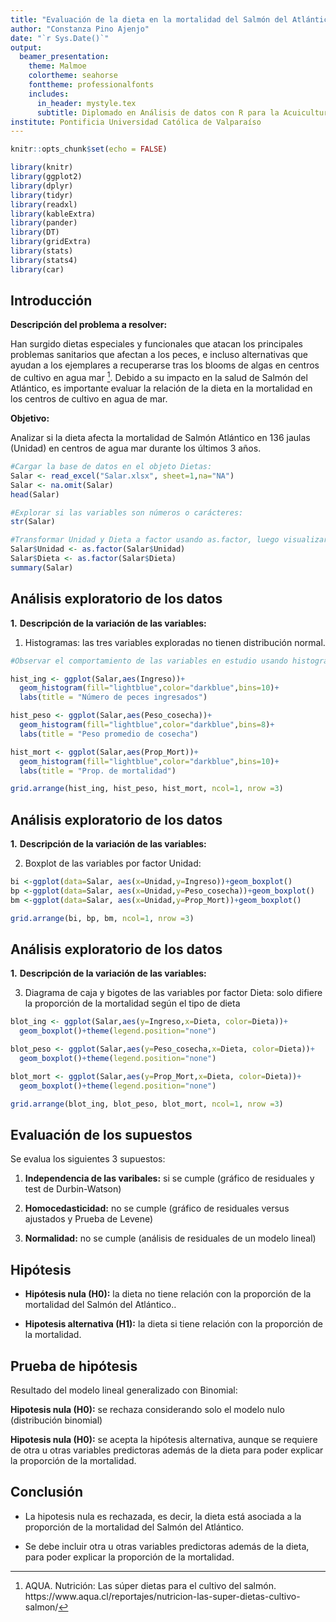 ```yaml
---
title: "Evaluación de la dieta en la mortalidad del Salmón del Atlántico"
author: "Constanza Pino Ajenjo"
date: "`r Sys.Date()`"
output:
  beamer_presentation:
    theme: Malmoe
    colortheme: seahorse
    fonttheme: professionalfonts
    includes:
      in_header: mystyle.tex
      subtitle: Diplomado en Análisis de datos con R para la Acuicultura
institute: Pontificia Universidad Católica de Valparaíso
---
```


```r
knitr::opts_chunk$set(echo = FALSE)

library(knitr)
library(ggplot2)
library(dplyr)
library(tidyr)
library(readxl)
library(kableExtra)
library(pander)
library(DT)
library(gridExtra)
library(stats)
library(stats4)
library(car)

```


## Introducción

**Descripción del problema a resolver:** 

Han surgido dietas especiales y funcionales que atacan los principales problemas sanitarios que afectan a los peces, e incluso alternativas que ayudan a los ejemplares a recuperarse tras los blooms de algas en centros de cultivo en agua mar [^1]. Debido a su impacto en la salud de Salmón del Atlántico, es importante evaluar la relación de la dieta en la mortalidad en los centros de cultivo en agua de mar.

[^1]: AQUA. Nutrición: Las súper dietas para el cultivo del salmón. https://www.aqua.cl/reportajes/nutricion-las-super-dietas-cultivo-salmon/

**Objetivo:** 

Analizar si la dieta afecta la mortalidad de Salmón Atlántico en 136 jaulas (Unidad) en centros de agua mar durante los últimos 3 años.


```r

#Cargar la base de datos en el objeto Dietas:
Salar <- read_excel("Salar.xlsx", sheet=1,na="NA")
Salar <- na.omit(Salar)
head(Salar)

#Explorar si las variables son números o carácteres:
str(Salar)

#Transformar Unidad y Dieta a factor usando as.factor, luego visualizar que Unidad y Dieta estén transformados adecuadamente a factor y que los datos están balanceados:
Salar$Unidad <- as.factor(Salar$Unidad)
Salar$Dieta <- as.factor(Salar$Dieta)
summary(Salar)

```


## Análisis exploratorio de los datos

**1.** **Descripción de la variación de las variables:**

1) Histogramas: las tres variables exploradas no tienen distribución normal.

```r
#Observar el comportamiento de las variables en estudio usando histogramas y boxplot (valor atípico se muestra en punto de color rojo):

hist_ing <- ggplot(Salar,aes(Ingreso))+
  geom_histogram(fill="lightblue",color="darkblue",bins=10)+
  labs(title = "Número de peces ingresados")

hist_peso <- ggplot(Salar,aes(Peso_cosecha))+
  geom_histogram(fill="lightblue",color="darkblue",bins=8)+
  labs(title = "Peso promedio de cosecha")

hist_mort <- ggplot(Salar,aes(Prop_Mort))+
  geom_histogram(fill="lightblue",color="darkblue",bins=10)+
  labs(title = "Prop. de mortalidad")

grid.arrange(hist_ing, hist_peso, hist_mort, ncol=1, nrow =3)

```

## Análisis exploratorio de los datos

**1.** **Descripción de la variación de las variables:**

2) Boxplot de las variables por factor Unidad: 

```r

bi <-ggplot(data=Salar, aes(x=Unidad,y=Ingreso))+geom_boxplot()
bp <-ggplot(data=Salar, aes(x=Unidad,y=Peso_cosecha))+geom_boxplot()
bm <-ggplot(data=Salar, aes(x=Unidad,y=Prop_Mort))+geom_boxplot()

grid.arrange(bi, bp, bm, ncol=1, nrow =3)

```


## Análisis exploratorio de los datos

**1.** **Descripción de la variación de las variables:**

3) Diagrama de caja y bigotes de las variables por factor Dieta: solo difiere la proporción de la mortalidad según el tipo de dieta

```r

blot_ing <- ggplot(Salar,aes(y=Ingreso,x=Dieta, color=Dieta))+
  geom_boxplot()+theme(legend.position="none")

blot_peso <- ggplot(Salar,aes(y=Peso_cosecha,x=Dieta, color=Dieta))+
  geom_boxplot()+theme(legend.position="none")

blot_mort <- ggplot(Salar,aes(y=Prop_Mort,x=Dieta, color=Dieta))+
  geom_boxplot()+theme(legend.position="none")

grid.arrange(blot_ing, blot_peso, blot_mort, ncol=1, nrow =3)

```

## Evaluación de los supuestos

Se evalua los siguientes 3 supuestos:

1) **Independencia de las varibales:** si se cumple (gráfico de residuales y test de Durbin-Watson)

2) **Homocedasticidad:** no se cumple (gráfico de residuales versus ajustados y Prueba de Levene)

3) **Normalidad:** no se cumple (análisis de residuales de un modelo lineal) 


## Hipótesis

- **Hipótesis nula (H0):** la dieta no tiene relación con la proporción de la mortalidad del Salmón del Atlántico.. 

- **Hipotesis alternativa (H1):** la dieta si tiene relación con la proporción de la mortalidad.


## Prueba de hipótesis

Resultado del modelo lineal generalizado con Binomial:

**Hipotesis nula (H0):** se rechaza considerando solo el modelo nulo (distribución binomial)

**Hipotesis nula (H0):** se acepta la hipótesis alternativa, aunque se requiere de otra u otras variables predictoras además de la dieta para poder explicar la proporción de la mortalidad.


## Conclusión

- La hipotesis nula es rechazada, es decir, la dieta está asociada a la proporción de la mortalidad del Salmón del Atlántico.

- Se debe incluir otra u otras variables predictoras además de la dieta, para poder explicar la proporción de la mortalidad.



